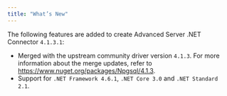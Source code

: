 ```yaml
---
title: "What’s New"
---
```


<div id="whats_new" class="registered_link"></div>

The following features are added to create Advanced Server .NET Connector `4.1.3.1`:

-   Merged with the upstream community driver version `4.1.3`. For more information about the merge updates, refer to <https://www.nuget.org/packages/Npgsql/4.1.3>.
-   Support for `.NET Framework 4.6.1`, `.NET Core 3.0` and `.NET Standard 2.1`.
